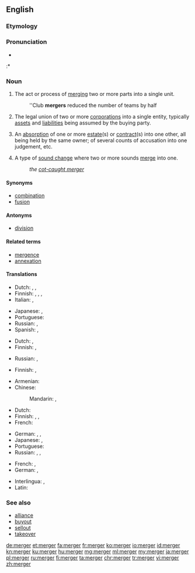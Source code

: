 ==English==
{{wikipedia}}

===Etymology===
{{suffix|merge|er|lang=en}}

===Pronunciation===
* {{IPA|/ˈmɚdʒɝ/|lang=en}}
:* {{rhymes|ɜː(r)dʒə(r)|lang=en}}

===Noun===
{{en-noun}}

# The act or process of [[merge|merging]] two or more parts into a single unit.
#: ''Club '''mergers''' reduced the number of teams by half
# {{context|economics|lang=en}} The legal union of two or more [[corporation]]s into a single entity, typically [[asset]]s and [[liability|liabilities]] being assumed by the buying party.
# {{context|legal|lang=en}} An [[absorption]] of one or more [[estate]](s) or [[contract]](s) into one other, all being held by the same owner; of several counts of accusation into one judgement, etc.
# {{context|linguistics|lang=en}} A type of [[sound change]] where two or more sounds [[merge]] into one.
#: ''the [[cot-caught merger]]''

====Synonyms====
* [[combination]]
* [[fusion]]

====Antonyms====
* [[division]]

====Related terms====
* [[mergence]]
* [[annexation]]

====Translations====
{{trans-top|the act or process of merging}}
* Dutch: {{t|nl|samensmelting|f}}, {{t|nl|versmelting}}, {{t+|nl|fusie|f}}
* Finnish: {{t+|fi|yhdistyminen}}, {{t|fi|yhteensulautuminen}}, {{t|fi|sulautuminen}}, {{t|fi|sulauttaminen}}
* Italian: {{t+|it|fusione|f}}, {{t+|it|unione|f}}
{{trans-mid}}
* Japanese: {{t+|ja|合併|tr=がっぺい, gappei|sc=Jpan}}, {{t+|ja|統合|tr=とうごう, tōgō|sc=Jpan}}
* Portuguese: {{t+|pt|fusão|f}}
* Russian: {{t+|ru|слия́ние|n}}, {{t+|ru|поглоще́ние|n}} {{qualifier|takeover, absorption}}
* Spanish: {{t+|es|fusión|f}}, {{t+|es|unión|f}}
{{trans-bottom}}

{{trans-top|an absorption into one estate, contract etc.}}
* Dutch: {{t|nl|opslorping}}, {{t|nl|amalgamatie|f}}
* Finnish: {{t|fi|sulautuminen}}, {{t|fi|sulautuma}}
{{trans-mid}}
* Russian: {{t+|ru|слия́ние|n}}, {{t+|ru|поглоще́ние|n}} {{qualifier|takeover, absorption}}
{{trans-bottom}}

{{trans-top|type of sound change merging two or more sounds}}
* Finnish: {{t|fi|sulautuminen}}, {{t|fi|sulauttaminen}}
{{trans-mid}}
{{trans-bottom}}

{{trans-top|the legal union of two or more corporations}}
* Armenian: {{t|hy|միաձուլում|sc=Armn}}
* Chinese:
*: Mandarin: {{t+|cmn|合併|sc=Hani}}, {{t+|cmn|合并|tr=hébìng|sc=Hani}}
* Dutch: {{t+|nl|fusie|f}}
* Finnish: {{t+|fi|fuusio}}, {{t|fi|yritysfuusio}}, {{t|fi|sulautuminen}}
* French: {{t+|fr|fusion|f}}
{{trans-mid}}
* German: {{t+|de|Fusion|f}}, {{t|de|Firmenzusammenschluss|m}}, {{t+|de|Zusammenschluss|m}}
* Japanese: {{t+|ja|合併|tr=がっぺい, gappei|sc=Jpan}}, {{t+|ja|統合|tr=とうごう, tōgō|sc=Jpan}}
* Portuguese: {{t+|pt|fusão|f}}
* Russian: {{t+|ru|слия́ние|n}}, {{t+|ru|поглоще́ние|n}} {{qualifier|takeover, absorption}}, {{t+|ru|объедине́ние|n}}
{{trans-bottom}}

{{checktrans-top}}
* French: {{t-check|fr|union}}, {{t-check|fr|absorption}}
* German: {{t-check|de|Zusammenschluss|m}}, {{t-check|de|Fusion|f}}
{{trans-mid}}
* Interlingua: {{t-check|ia|fusion}}, {{t-check|ia|fusionamento}}
* Latin: {{t-check|la|fusio|f}}
{{trans-bottom}}

===See also===
* [[alliance]]
* [[buyout]]
* [[sellout]]
* [[takeover]]

[[de:merger]]
[[et:merger]]
[[fa:merger]]
[[fr:merger]]
[[ko:merger]]
[[io:merger]]
[[id:merger]]
[[kn:merger]]
[[ku:merger]]
[[hu:merger]]
[[mg:merger]]
[[ml:merger]]
[[my:merger]]
[[ja:merger]]
[[pl:merger]]
[[ru:merger]]
[[fi:merger]]
[[ta:merger]]
[[chr:merger]]
[[tr:merger]]
[[vi:merger]]
[[zh:merger]]